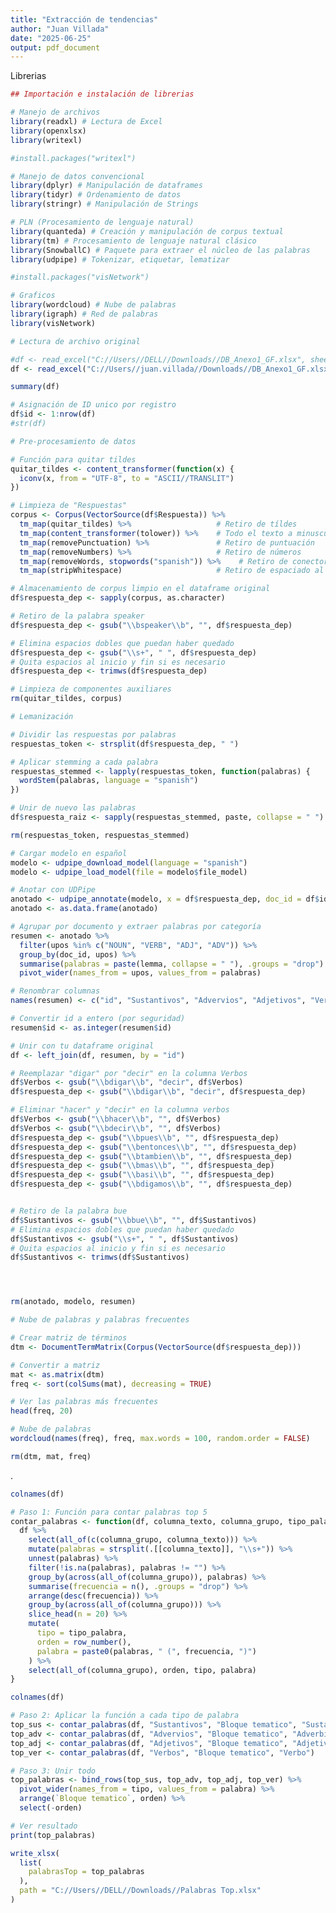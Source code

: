```yaml
---
title: "Extracción de tendencias"
author: "Juan Villada"
date: "2025-06-25"
output: pdf_document
---
```

Librerias

```r
## Importación e instalación de librerias

# Manejo de archivos
library(readxl) # Lectura de Excel
library(openxlsx)
library(writexl)

#install.packages("writexl")

# Manejo de datos convencional
library(dplyr) # Manipulación de dataframes
library(tidyr) # Ordenamiento de datos
library(stringr) # Manipulación de Strings

# PLN (Procesamiento de lenguaje natural)
library(quanteda) # Creación y manipulación de corpus textual
library(tm) # Procesamiento de lenguaje natural clásico
library(SnowballC) # Paquete para extraer el núcleo de las palabras
library(udpipe) # Tokenizar, etiquetar, lematizar 

#install.packages("visNetwork")

# Graficos
library(wordcloud) # Nube de palabras
library(igraph) # Red de palabras
library(visNetwork)

```

```r
# Lectura de archivo original

#df <- read_excel("C://Users//DELL//Downloads//DB_Anexo1_GF.xlsx", sheet = "Hoja1")
df <- read_excel("C://Users//juan.villada//Downloads//DB_Anexo1_GF.xlsx", sheet = "Hoja1")

summary(df)

# Asignación de ID unico por registro
df$id <- 1:nrow(df)
#str(df)
```

```r

# Pre-procesamiento de datos

# Función para quitar tildes
quitar_tildes <- content_transformer(function(x) {
  iconv(x, from = "UTF-8", to = "ASCII//TRANSLIT")
})

# Limpieza de "Respuestas"
corpus <- Corpus(VectorSource(df$Respuesta)) %>%
  tm_map(quitar_tildes) %>%                   # Retiro de tíldes
  tm_map(content_transformer(tolower)) %>%    # Todo el texto a minusculas
  tm_map(removePunctuation) %>%               # Retiro de puntuación
  tm_map(removeNumbers) %>%                   # Retiro de números
  tm_map(removeWords, stopwords("spanish")) %>%    # Retiro de conectores
  tm_map(stripWhitespace)                     # Retiro de espaciado al inicio, final o doble

# Almacenamiento de corpus limpio en el dataframe original
df$respuesta_dep <- sapply(corpus, as.character)

# Retiro de la palabra speaker
df$respuesta_dep <- gsub("\\bspeaker\\b", "", df$respuesta_dep)

# Elimina espacios dobles que puedan haber quedado
df$respuesta_dep <- gsub("\\s+", " ", df$respuesta_dep)
# Quita espacios al inicio y fin si es necesario
df$respuesta_dep <- trimws(df$respuesta_dep)

# Limpieza de componentes auxiliares
rm(quitar_tildes, corpus)

```


```r

# Lemanización

# Dividir las respuestas por palabras
respuestas_token <- strsplit(df$respuesta_dep, " ")

# Aplicar stemming a cada palabra
respuestas_stemmed <- lapply(respuestas_token, function(palabras) {
  wordStem(palabras, language = "spanish")
})

# Unir de nuevo las palabras
df$respuesta_raiz <- sapply(respuestas_stemmed, paste, collapse = " ")

rm(respuestas_token, respuestas_stemmed)

```


```r

# Cargar modelo en español
modelo <- udpipe_download_model(language = "spanish")
modelo <- udpipe_load_model(file = modelo$file_model)

# Anotar con UDPipe
anotado <- udpipe_annotate(modelo, x = df$respuesta_dep, doc_id = df$id)
anotado <- as.data.frame(anotado)

# Agrupar por documento y extraer palabras por categoría
resumen <- anotado %>%
  filter(upos %in% c("NOUN", "VERB", "ADJ", "ADV")) %>%
  group_by(doc_id, upos) %>%
  summarise(palabras = paste(lemma, collapse = " "), .groups = "drop") %>%
  pivot_wider(names_from = upos, values_from = palabras)

# Renombrar columnas
names(resumen) <- c("id", "Sustantivos", "Advervios", "Adjetivos", "Verbos")

# Convertir id a entero (por seguridad)
resumen$id <- as.integer(resumen$id)

# Unir con tu dataframe original
df <- left_join(df, resumen, by = "id")

# Reemplazar "digar" por "decir" en la columna Verbos
df$Verbos <- gsub("\\bdigar\\b", "decir", df$Verbos)
df$respuesta_dep <- gsub("\\bdigar\\b", "decir", df$respuesta_dep)

# Eliminar "hacer" y "decir" en la columna verbos
df$Verbos <- gsub("\\bhacer\\b", "", df$Verbos)
df$Verbos <- gsub("\\bdecir\\b", "", df$Verbos)
df$respuesta_dep <- gsub("\\bpues\\b", "", df$respuesta_dep)
df$respuesta_dep <- gsub("\\bentonces\\b", "", df$respuesta_dep)
df$respuesta_dep <- gsub("\\btambien\\b", "", df$respuesta_dep)
df$respuesta_dep <- gsub("\\bmas\\b", "", df$respuesta_dep)
df$respuesta_dep <- gsub("\\basi\\b", "", df$respuesta_dep)
df$respuesta_dep <- gsub("\\bdigamos\\b", "", df$respuesta_dep)


# Retiro de la palabra bue
df$Sustantivos <- gsub("\\bbue\\b", "", df$Sustantivos)
# Elimina espacios dobles que puedan haber quedado
df$Sustantivos <- gsub("\\s+", " ", df$Sustantivos)
# Quita espacios al inicio y fin si es necesario
df$Sustantivos <- trimws(df$Sustantivos)




rm(anotado, modelo, resumen)

```




```r

# Nube de palabras y palabras frecuentes

# Crear matriz de términos
dtm <- DocumentTermMatrix(Corpus(VectorSource(df$respuesta_dep)))

# Convertir a matriz
mat <- as.matrix(dtm)
freq <- sort(colSums(mat), decreasing = TRUE)

# Ver las palabras más frecuentes
head(freq, 20)

# Nube de palabras
wordcloud(names(freq), freq, max.words = 100, random.order = FALSE)

rm(dtm, mat, freq)

```


.

```r
colnames(df)

# Paso 1: Función para contar palabras top 5
contar_palabras <- function(df, columna_texto, columna_grupo, tipo_palabra) {
  df %>%
    select(all_of(c(columna_grupo, columna_texto))) %>%
    mutate(palabras = strsplit(.[[columna_texto]], "\\s+")) %>%
    unnest(palabras) %>%
    filter(!is.na(palabras), palabras != "") %>%
    group_by(across(all_of(columna_grupo)), palabras) %>%
    summarise(frecuencia = n(), .groups = "drop") %>%
    arrange(desc(frecuencia)) %>%
    group_by(across(all_of(columna_grupo))) %>%
    slice_head(n = 20) %>%
    mutate(
      tipo = tipo_palabra,
      orden = row_number(),
      palabra = paste0(palabras, " (", frecuencia, ")")
    ) %>%
    select(all_of(columna_grupo), orden, tipo, palabra)
}

colnames(df)

# Paso 2: Aplicar la función a cada tipo de palabra
top_sus <- contar_palabras(df, "Sustantivos", "Bloque tematico", "Sustantivo")
top_adv <- contar_palabras(df, "Advervios", "Bloque tematico", "Adverbio")
top_adj <- contar_palabras(df, "Adjetivos", "Bloque tematico", "Adjetivo")
top_ver <- contar_palabras(df, "Verbos", "Bloque tematico", "Verbo")

# Paso 3: Unir todo
top_palabras <- bind_rows(top_sus, top_adv, top_adj, top_ver) %>%
  pivot_wider(names_from = tipo, values_from = palabra) %>%
  arrange(`Bloque tematico`, orden) %>%
  select(-orden)

# Ver resultado
print(top_palabras)
```

```r
write_xlsx(
  list(
    palabrasTop = top_palabras
  ),
  path = "C://Users//DELL//Downloads//Palabras Top.xlsx"
)


```